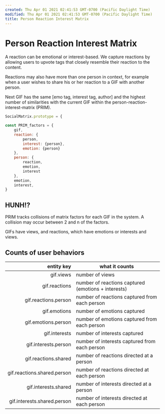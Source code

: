 ```yaml
---
created: Thu Apr 01 2021 02:41:53 GMT-0700 (Pacific Daylight Time)
modified: Thu Apr 01 2021 02:41:53 GMT-0700 (Pacific Daylight Time)
title: Person Reaction Interest Matrix
---
```


# Person Reaction Interest Matrix

A reaction can be emotional or interest-based.  We capture reactions by allowing users to upvote tags that closely resemble their reaction to the content.

Reactions may also have more than one person in context, for example when a user wishes to share his or her reaction to a GIF with another person.

Next GIF has the same [emo tag, interest tag, author] and the highest number of similarities with the current GIF within the person-reaction-interest-matrix (PRIM).

```js
SocialMatrix.prototype = {

const PRIM_factors = {
	gif,
	reaction: {
		person,
		interest: {person},
		emotion: {person}
	},
	person: {
		reaction,
		emotion,
		interest
	},
	emotion,
	interest,
}
```
## HUNH!?

PRIM tracks collisions of matrix factors for each GIF in the system. A collision may occur between 2 and n of the factors.

GIFs have views, and reactions, which have	emotions or interests and views.

## Counts of user behaviors
| entity key | what it counts |
| --: | -- |
| gif.views				    				| number of views |
| gif.reactions               | number of reactions captured (emotions + interests) |
| gif.reactions.person        | number of reactions captured from each person |
| gif.emotions                | number of emotions captured |
| gif.emotions.person         | number of emotions captured from each person |
| gif.interests               | number of interests captured |
| gif.interests.person        | number of interests captured from each person |
| gif.reactions.shared        | number of reactions directed at a person |
| gif.reactions.shared.person | number of reactions directed at each person |
| gif.interests.shared        | number of interests directed at a person |
| gif.interests.shared.person | number of interests directed at each person |
